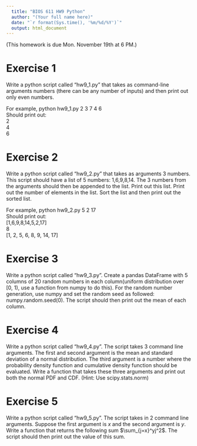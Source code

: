 ```yaml
---
  title: "BIOS 611 HW9 Python"
  author: "(Your full name here)"
  date: "`r format(Sys.time(), '%m/%d/%Y')`"
  output: html_document
---
```

  (This homework is due Mon. November 19th at 6 PM.)


# Exercise 1

Write a python script called "hw9_1.py" that takes as command-line arguments numbers (there can be any number of inputs) and then print out only even numbers.  

For example, python hw9_1.py 2 3 7 4 6   
Should print out:  
2  
4  
6

# Exercise 2
Write a python script called "hw9_2.py" that takes as arguments 3 numbers. This script should have a list of 5 numbers: 1,6,9,8,14. The 3 numbers from the arguments should then be appended to the list. Print out this list. Print out the number of elements in the list. Sort the list and then print out the sorted list.  

For example, python hw9_2.py 5 2 17  
Should print out:  
[1,6,9,8,14,5,2,17]  
8  
[1, 2, 5, 6, 8, 9, 14, 17]

# Exercise 3

Write a python script called "hw9_3.py". Create a pandas DataFrame with 5 columns of 20 random numbers in each column(uniform distribution over [0, 1), use a function from numpy to do this). For the random number generation, use numpy and set the random seed as followed: numpy.random.seed(0). The script should then print out the mean of each column.

# Exercise 4

Write a python script called "hw9_4.py". The script takes 3 command line arguments. The first and second argument is the mean and standard deviation of a normal distribution. The third argument is a number where the probability density function and cumulative density function should be evaluated. Write a function that takes these three arguments and print out both the normal PDF and CDF. (Hint: Use scipy.stats.norm)

# Exercise 5
Write a python script called "hw9_5.py". The script takes in 2 command line arguments. Suppose the first argument is $x$ and the second argument is $y$. Write a function that returns the following sum $\sum_{j=x}^yj^2$. The script should then print out the value of this sum.
